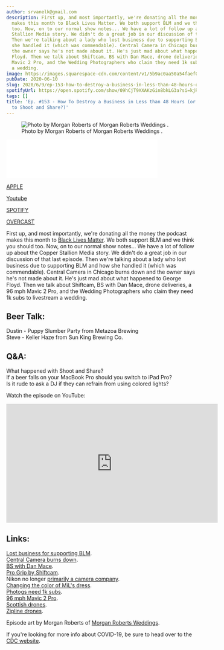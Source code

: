 ```yaml
---
author: srvanelk@gmail.com
description: First up, and most importantly, we're donating all the money the podcast
  makes this month to Black Lives Matter. We both support BLM and we think you should
  too. Now, on to our normal show notes... We have a lot of follow up about the Copper
  Stallion Media story. We didn't do a great job in our discussion of that last episode.
  Then we're talking about a lady who lost business due to supporting BLM and how
  she handled it (which was commendable). Central Camera in Chicago burns down and
  the owner says he's not made about it. He's just mad about what happened to George
  Floyd. Then we talk about Shiftcam, BS with Dan Mace, drone deliveries, a 96 mph
  Mavic 2 Pro, and the Wedding Photographers who claim they need 1k subs to livestream
  a wedding.
image: https://images.squarespace-cdn.com/content/v1/5b9ac0aa50a54faef024c950/1591757471714-S83QJ0YZCLGWW7JA5VNC/Morgan+Roberts+Wedding+Folio-104.jpg?format=original
pubDate: 2020-06-10
slug: 2020/6/9/ep-153-how-to-destroy-a-business-in-less-than-48-hours-or-what-happened-to-shoot-and-share
spotifyUrl: https://open.spotify.com/show/09hCjT9XXAKzGin8bkLG3a?si=kjRZvQ1JTb6Ov3HVzSSlWA
tags: []
title: 'Ep. #153 - How To Destroy a Business in Less than 48 Hours (or What Happened
  to Shoot and Share?)'
---
```


<figure>
  <img src="https://images.squarespace-cdn.com/content/v1/5b9ac0aa50a54faef024c950/1591757471714-S83QJ0YZCLGWW7JA5VNC/Morgan+Roberts+Wedding+Folio-104.jpg?format=original" alt=" Photo by Morgan Roberts of  Morgan Roberts Weddings . " />
  <figcaption>Photo by Morgan Roberts of  Morgan Roberts Weddings .</figcaption>
</figure>
<iframe class="embedly-embed" src="//cdn.embedly.com/widgets/media.html?src=https%3A%2F%2Fanchor.fm%2Fweddingphotohangover%2Fembed%2Fepisodes%2FEp--153---How-To-Destroy-a-Business-in-Less-than-48-Hours-or-What-Happened-to-Shoot-and-Share-ef7fvg&display_name=Anchor+FM+Inc.&url=https%3A%2F%2Fanchor.fm%2Fweddingphotohangover%2Fepisodes%2FEp--153---How-To-Destroy-a-Business-in-Less-than-48-Hours-or-What-Happened-to-Shoot-and-Share-ef7fvg&image=https%3A%2F%2Fd3t3ozftmdmh3i.cloudfront.net%2Fproduction%2Fpodcast_uploaded_episode400%2F805714%2F805714-1591757283948-785b13813695f.jpg&key=61d05c9d54e8455ea7a9677c366be814&type=text%2Fhtml&schema=anchor&wmode=opaque" width="400" height="102" scrolling="no" title="Anchor FM Inc. embed" frameborder="0" allow="autoplay; fullscreen" allowfullscreen="true"></iframe>

[APPLE](https://podcasts.apple.com/us/podcast/wedding-photo-hangover/id1273248325)

[Youtube](https://www.youtube.com/channel/UCdMqr4HWdKLAEevkr3XLYVA)

[SPOTIFY](https://open.spotify.com/show/09hCjT9XXAKzGin8bkLG3a?si=9yuAMzHyRoy6vaCFaHcdew)

[OVERCAST](https://overcast.fm/itunes1273248325/wedding-photo-hangover)

First up, and most importantly, we're donating all the money the podcast makes this month to [Black Lives Matter](https://blacklivesmatter.com/). We both support BLM and we think you should too. Now, on to our normal show notes... We have a lot of follow up about the Copper Stallion Media story. We didn't do a great job in our discussion of that last episode. Then we're talking about a lady who lost business due to supporting BLM and how she handled it (which was commendable). Central Camera in Chicago burns down and the owner says he's not made about it. He's just mad about what happened to George Floyd. Then we talk about Shiftcam, BS with Dan Mace, drone deliveries, a 96 mph Mavic 2 Pro, and the Wedding Photographers who claim they need 1k subs to livestream a wedding.

## Beer Talk:  
Dustin - Puppy Slumber Party from Metazoa Brewing  
Steve - Keller Haze from Sun King Brewing Co.

## Q&A:  
What happened with Shoot and Share?  
If a beer falls on your MacBook Pro should you switch to iPad Pro?  
Is it rude to ask a DJ if they can refrain from using colored lights?

Watch the episode on YouTube:

<iframe width="560" height="315" src="https://www.youtube.com/embed/Ch2Pqondgow" frameborder="0" allow="autoplay; encrypted-media" allowfullscreen></iframe>

## Links:  
[Lost business for supporting BLM](https://www.facebook.com/wishing.on.dandelionsx/posts/10213035119833225).  
[Central Camera burns down](https://www.facebook.com/photo.php?fbid=10100419083785207&set=p.10100419083785207&type=3&theater).  
[BS with Dan Mace](https://youtu.be/ulcrkVs9Yzc).  
[Pro Grip by Shiftcam](http://progrip.shiftcam.com/).  
Nikon no longer [primarily a camera company](https://fstoppers.com/originals/no-longer-primarily-camera-company-nikons-new-medium-term-strategy-wake-poor-489674).  
[Changing the color of MiL's dress](https://petapixel.com/2020/05/13/wedding-photographer-asked-to-edit-mother-in-laws-dress-because-she-wore-white/).  
[Photogs need 1k subs](https://wset.com/news/local/wedding-photographer-couple-needs-1000-subscribers-to-livestream-wedding).  
[96 mph Mavic 2 Pro](https://imgur.com/a/34Xwjnk).  
[Scottish drones](https://www.theguardian.com/uk-news/2020/may/29/drone-deliveries-soar-in-rural-scotland-during-coronavirus-outbreak).  
[Zipline drones](https://www.axios.com/coronavirus-drones-pandemic-surveillance-cbd80f98-4b86-49bd-806f-8e86ec42e3aa.html).

Episode art by Morgan Roberts of [Morgan Roberts Weddings](https://www.morganrobertsweddings.com/).

If you're looking for more info about COVID-19, be sure to head over to the [CDC website](https://www.cdc.gov/coronavirus/2019-ncov/index.html).